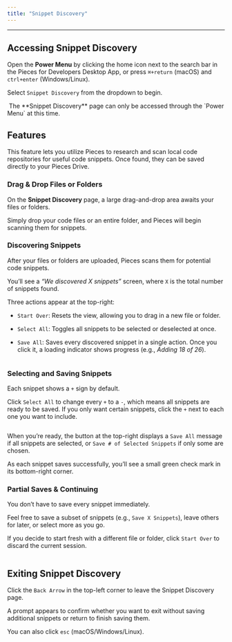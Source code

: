 ```yaml
---
title: "Snippet Discovery"
---
```


***

## Accessing Snippet Discovery

Open the **Power Menu** by clicking the home icon next to the search bar in the Pieces for Developers Desktop App, or press `⌘+return` (macOS) and `ctrl+enter` (Windows/Linux).

Select `Snippet Discovery` from the dropdown to begin.

<Image src="https://storage.googleapis.com/hashnode_product_documentation_assets/desktop_app_assets/navigation/snippet_discovery/gifs/pieces_snippet_discovery.gif" alt="" align="center" fullwidth="true" />

<Callout type="info">
  The **Snippet Discovery** page can only be accessed through the `Power Menu` at this time.
</Callout>

## Features

This feature lets you utilize Pieces to research and scan local code repositories for useful code snippets. Once found, they can be saved directly to your Pieces Drive.

### Drag & Drop Files or Folders

On the **Snippet Discovery** page, a large drag-and-drop area awaits your files or folders.

Simply drop your code files or an entire folder, and Pieces will begin scanning them for snippets.

### Discovering Snippets

After your files or folders are uploaded, Pieces scans them for potential code snippets.

You’ll see a *“We discovered X snippets”* screen, where `X` is the total number of snippets found.

Three actions appear at the top-right:

* `Start Over`: Resets the view, allowing you to drag in a new file or folder.

* `Select All`: Toggles all snippets to be selected or deselected at once.

* `Save All`: Saves every discovered snippet in a single action. Once you click it, a loading indicator shows progress (e.g., *Adding 18 of 26*).

<Image src="https://storage.googleapis.com/hashnode_product_documentation_assets/desktop_app_assets/navigation/snippet_discovery/discovered_snippets.png" alt="" align="center" fullwidth="true" />

### Selecting and Saving Snippets

Each snippet shows a `+` sign by default.

Click `Select All` to change every `+` to a `-`, which means all snippets are ready to be saved. If you only want certain snippets, click the `+` next to each one you want to include.

<Image src="https://storage.googleapis.com/hashnode_product_documentation_assets/desktop_app_assets/navigation/snippet_discovery/gifs/discovery_select_snippets.gif" alt="" align="center" fullwidth="true" />

When you’re ready, the button at the top-right displays a `Save All` message if all snippets are selected, or `Save # of Selected Snippets` if only some are chosen.

As each snippet saves successfully, you’ll see a small green check mark in its bottom-right corner.

### Partial Saves & Continuing

You don’t have to save every snippet immediately.

Feel free to save a subset of snippets (e.g., `Save X Snippets`), leave others for later, or select more as you go.

If you decide to start fresh with a different file or folder, click `Start Over` to discard the current session.

<Image src="https://storage.googleapis.com/hashnode_product_documentation_assets/desktop_app_assets/navigation/snippet_discovery/check_mark_snippet.png" alt="" align="center" fullwidth="true" />

## Exiting Snippet Discovery

Click the `Back Arrow` in the top-left corner to leave the Snippet Discovery page.

A prompt appears to confirm whether you want to exit without saving additional snippets or return to finish saving them.

You can also click `esc` (macOS/Windows/Linux).
